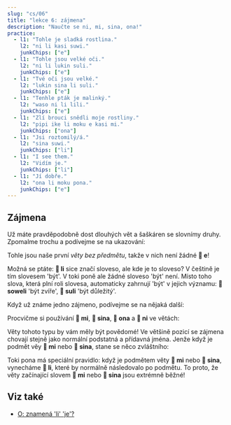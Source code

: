 ---
slug: "cs/06"
title: "lekce 6: zájmena"
description: "Naučte se ni, mi, sina, ona!"
practice:
  - l1: "Tohle je sladká rostlina."
    l2: "ni li kasi suwi."
    junkChips: ["e"]
  - l1: "Tohle jsou velké oči."
    l2: "ni li lukin suli."
    junkChips: ["e"]
  - l1: "Tvé oči jsou velké."
    l2: "lukin sina li suli."
    junkChips: ["e"]
  - l1: "Tenhle pták je malinký."
    l2: "waso ni li lili."
    junkChips: ["e"]
  - l1: "Zlí brouci snědli moje rostliny."
    l2: "pipi ike li moku e kasi mi."
    junkChips: ["ona"]
  - l1: "Jsi roztomilý/á."
    l2: "sina suwi."
    junkChips: ["li"]
  - l1: "I see them."
    l2: "Vidím je."
    junkChips: ["li"]
  - l1: "Jí dobře."
    l2: "ona li moku pona."
    junkChips: ["e"]
---


## Zájmena

Už máte pravděpodobně dost dlouhých vět a šaškáren se slovnímy druhy. Zpomalme trochu a podívejme se na ukazování:

<List>
  <Word sl="ni" m="tohle, tamto" />
  <Sentence sl="ni li soweli." m="Tohle je zvíře." />
  <Sentence sl="ni li kasi." m="Tohle je rostlina." />
  <Sentence sl="ni li moku suwi." m="Tohle je sladké jídlo." />
  <Sentence sl="ni li suli." m="Tohle je důležité." />
  <Sentence sl="ni li pona wawa." m="Tohle je úžasně dobré." />
</List>

Tohle jsou naše první _věty bez předmětu_, takže v nich není žádné **󱤉 e**!

Možná se ptáte: **󱤧 li** sice značí sloveso, ale kde je to sloveso? V češtině je tím slovesem 'být'. V toki poně ale žádné sloveso 'být' není. Místo toho slova, která plní roli slovesa, automaticky zahrnují 'být' v jejich významu: **󱥢 soweli** 'být zvíře', **󱥣 suli** 'být důležitý'.

Když už známe jedno zájmeno, podívejme se na nějaká další:

<List>
  <Word sl="mi" m="já, my; můj, náš" />
  <Word sl="sina" m="ty, vy; tvůj, váš" />
  <Word sl="ona" m="on, ona, ono, oni, ony, ona; jeho, její, jejich" />
</List>

Procvičme si používání **󱤴 mi**, **󱥞 sina**, **󱥆 ona** a **󱥁 ni** ve větách:

<List>
  <Sentence sl="kasi ni li suli." m="Tahle rostlina je velká." />
  <Sentence sl="sona sina li wawa." m="Tvé znalosti jsou úžasné." />
  <Sentence sl="pipi ni li pipi mi." m="Tento hmyz je můj hmyz." />
  <Sentence sl="waso sina li lukin e mi." m="Tvůj pták mě vidí." />
  <Sentence sl="waso li moku e pipi ni." m="Pták jí tohoto brouka." />
  <Sentence sl="soweli mi li moku e kasi ona." m="Moje zvíře jí svojí rostlinu." />
</List>

Věty tohoto typu by vám měly být povědomé! Ve většině pozicí se zájmena chovají stejně jako normální podstatná a přídavná jména. Jenže když je podmět věy **󱤴 mi** nebo **󱥞 sina**, stane se něco zvláštního:

<List>
  <Sentence sl="mi wawa." m="Jsem silný." />
  <Sentence sl="sina lukin e moku." m="Vidíš jídlo." />
  <Sentence sl="mi sona e kasi suli." m="Znám velkou rostlinu." />
  <Sentence sl="sina sona e suli kasi." m="Znáš velikost rostliny." />
</List>

Toki pona má speciální pravidlo: když je podmětem věty **󱤴 mi** nebo **󱥞 sina**, vynecháme **󱤧 li**, které by normálně následovalo po podmětu. To proto, že věty začínající slovem **󱤴 mi** nebo **󱥞 sina** jsou extrémně běžné!

<Practice exercises={frontmatter.practice} />

## Viz také
* [O: znamená 'li' 'je'?](/cs/li-and-is/)
